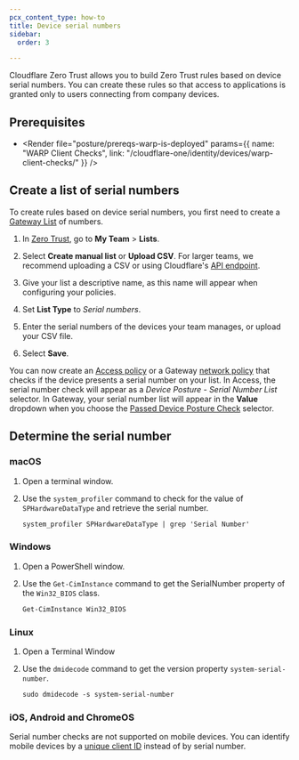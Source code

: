 ```yaml
---
pcx_content_type: how-to
title: Device serial numbers
sidebar:
  order: 3

---
```



Cloudflare Zero Trust allows you to build Zero Trust rules based on device serial numbers. You can create these rules so that access to applications is granted only to users connecting from company devices.

## Prerequisites

* <Render file="posture/prereqs-warp-is-deployed" params={{ name: "WARP Client Checks", link: "/cloudflare-one/identity/devices/warp-client-checks/" }} />

## Create a list of serial numbers

To create rules based on device serial numbers, you first need to create a [Gateway List](/cloudflare-one/policies/gateway/lists/) of numbers.

1. In [Zero Trust](https://one.dash.cloudflare.com), go to **My Team** > **Lists**.

2. Select **Create manual list** or **Upload CSV**. For larger teams, we recommend uploading a CSV or using Cloudflare's [API endpoint](/api/operations/zero-trust-lists-list-zero-trust-lists).

3. Give your list a descriptive name, as this name will appear when configuring your policies.

4. Set **List Type** to *Serial numbers*.

5. Enter the serial numbers of the devices your team manages, or upload your CSV file.

6. Select **Save**.

You can now create an [Access policy](/cloudflare-one/policies/access/) or a Gateway [network policy](/cloudflare-one/policies/gateway/network-policies/common-policies/#enforce-device-posture) that checks if the device presents a serial number on your list. In Access, the serial number check will appear as a *Device Posture - Serial Number List* selector. In Gateway, your serial number list will appear in the **Value** dropdown when you choose the [Passed Device Posture Check](/cloudflare-one/policies/gateway/network-policies/#device-posture) selector.

## Determine the serial number

### macOS

1. Open a terminal window.
2. Use the `system_profiler` command to check for the value of `SPHardwareDataType` and retrieve the serial number.

   ```txt
   system_profiler SPHardwareDataType | grep 'Serial Number'
   ```

### Windows

1. Open a PowerShell window.
2. Use the `Get-CimInstance` command to get the SerialNumber property of the `Win32_BIOS` class.

   ```txt
   Get-CimInstance Win32_BIOS
   ```

### Linux

1. Open a Terminal Window
2. Use the `dmidecode` command to get the version property `system-serial-number`.

   ```txt
   sudo dmidecode -s system-serial-number
   ```

### iOS, Android and ChromeOS

Serial number checks are not supported on mobile devices. You can identify mobile devices by a [unique client ID](/cloudflare-one/identity/devices/warp-client-checks/device-uuid) instead of by serial number.
